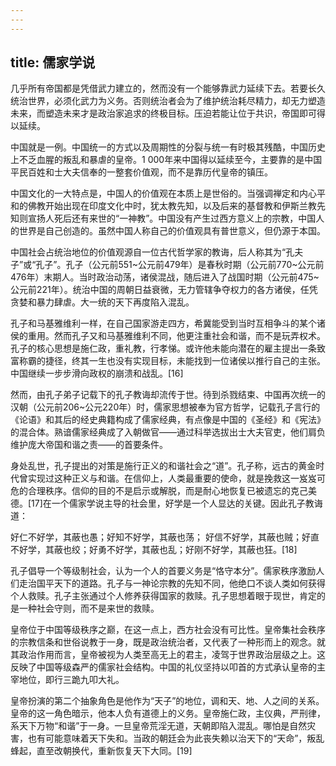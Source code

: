 ```yaml
---
---
---
```

title: 儒家学说
---




几乎所有帝国都是凭借武力建立的，然而没有一个能够靠武力延续下去。若要长久统治世界，必须化武力为义务。否则统治者会为了维护统治耗尽精力，却无力塑造未来，而塑造未来才是政治家追求的终极目标。压迫若能让位于共识，帝国即可得以延续。

中国就是一例。中国统一的方式以及周期性的分裂与统一有时极其残酷，中国历史上不乏血腥的叛乱和暴虐的皇帝。1 000年来中国得以延续至今，主要靠的是中国平民百姓和士大夫信奉的一整套价值观，而不是靠历代皇帝的镇压。

中国文化的一大特点是，中国人的价值观在本质上是世俗的。当强调禅定和内心平和的佛教开始出现在印度文化中时，犹太教先知，以及后来的基督教和伊斯兰教先知则宣扬人死后还有来世的“一神教”。中国没有产生过西方意义上的宗教，中国人的世界是自己创造的。虽然中国人称自己的价值观具有普世意义，但仍源于本国。

中国社会占统治地位的价值观源自一位古代哲学家的教诲，后人称其为“孔夫子”或“孔子”。孔子（公元前551~公元前479年）是春秋时期（公元前770~公元前476年）末期人。当时政治动荡，诸侯混战，随后进入了战国时期（公元前475~公元前221年）。统治中国的周朝日益衰微，无力管辖争夺权力的各方诸侯，任凭贪婪和暴力肆虐。大一统的天下再度陷入混乱。

孔子和马基雅维利一样，在自己国家游走四方，希冀能受到当时互相争斗的某个诸侯的重用。然而孔子又和马基雅维利不同，他更注重社会和谐，而不是玩弄权术。孔子的核心思想是施仁政，重礼教，行孝悌。或许他未能向潜在的雇主提出一条致富称霸的捷径，终其一生也没有实现目标，未能找到一位诸侯以推行自己的主张。中国继续一步步滑向政权的崩溃和战乱。[16]

然而，由孔子弟子记载下的孔子教诲却流传于世。待到杀戮结束、中国再次统一的汉朝（公元前206~公元220年）时，儒家思想被奉为官方哲学，记载孔子言行的《论语》和其后的经史典籍构成了儒家经典，有点像是中国的《圣经》和《宪法》的混合体。熟谙儒家经典成了入朝做官——通过科举选拔出士大夫官吏，他们肩负维护庞大帝国和谐之责——的首要条件。

身处乱世，孔子提出的对策是施行正义的和谐社会之“道”。孔子称，远古的黄金时代曾实现过这种正义与和谐。在信仰上，人类最重要的使命，就是挽救这一岌岌可危的合理秩序。信仰的目的不是启示或解脱，而是耐心地恢复已被遗忘的克己美德。[17]在一个儒家学说主导的社会里，好学是一个人显达的关键。因此孔子教诲道：

好仁不好学，其蔽也愚；好知不好学，其蔽也荡； 好信不好学，其蔽也贼；好直不好学，其蔽也绞；好勇不好学，其蔽也乱；好刚不好学，其蔽也狂。[18]

孔子倡导一个等级制社会，认为一个人的首要义务是“恪守本分”。儒家秩序激励人们走治国平天下的道路。孔子与一神论宗教的先知不同，他绝口不谈人类如何获得个人救赎。孔子主张通过个人修养获得国家的救赎。孔子思想着眼于现世，肯定的是一种社会守则，而不是来世的救赎。

皇帝位于中国等级秩序之巅，在这一点上，西方社会没有可比性。皇帝集社会秩序的宗教信条和世俗说教于一身，既是政治统治者，又代表了一种形而上的观念。就其政治作用而言，皇帝被视为人类至高无上的君主，凌驾于世界政治层级之上。这反映了中国等级森严的儒家社会结构。中国的礼仪坚持以叩首的方式承认皇帝的主宰地位，即行三跪九叩大礼。

皇帝扮演的第二个抽象角色是他作为“天子”的地位，调和天、地、人之间的关系。皇帝的这一角色暗示，他本人负有道德上的义务。皇帝施仁政，主仪典，严刑律，系天下万物“和谐”于一身。一旦皇帝荒淫无道，天朝即陷入混乱。哪怕是自然灾害，也有可能意味着天下失和。当政的朝廷会为此丧失赖以治天下的“天命”，叛乱蜂起，直至改朝换代，重新恢复天下大同。[19]